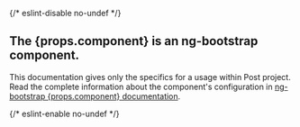{/* eslint-disable no-undef */}
<div className="banner banner-info mb-40">
  <h2 className="banner-heading">The {props.component} is an ng-bootstrap component.</h2>
  <p>This documentation gives only the specifics for a usage within Post project.<br/>
    Read the complete information about the component's configuration in <a href={`https://ng-bootstrap.github.io/#/components/${props.component}`} rel="nofollow noopener noreferrer">ng-bootstrap {props.component} documentation</a>.</p>
</div>
{/* eslint-enable no-undef */}
